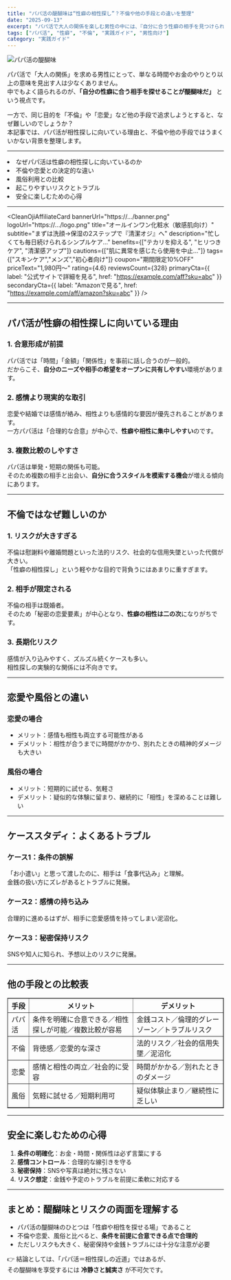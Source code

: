 ```yaml
---
title: "パパ活の醍醐味は“性癖の相性探し”？不倫や他の手段との違いを整理"
date: "2025-09-13"
excerpt: "パパ活で大人の関係を楽しむ男性の中には、『自分に合う性癖の相手を見つけられる』ことを醍醐味と感じる人も少なくありません。不倫や恋愛、風俗と比べたときの違いやリスクを整理します。"
tags: ["パパ活", "性癖", "不倫", "実践ガイド", "男性向け"]
category: "実践ガイド"
---
```

<img src="https://lastdecade.s3.ap-northeast-1.amazonaws.com/topic/topics15/LD_Topics15.png" alt="パパ活の醍醐味" className="rounded-xl border shadow-sm mt-3" />

パパ活で「大人の関係」を求める男性にとって、単なる時間やお金のやりとり以上の意味を見出す人は少なくありません。  
中でもよく語られるのが、**「自分の性癖に合う相手を探せることが醍醐味だ」** という視点です。  

一方で、同じ目的を「不倫」や「恋愛」など他の手段で追求しようとすると、なぜ難しいのでしょうか？  
本記事では、パパ活が相性探しに向いている理由と、不倫や他の手段ではうまくいかない背景を整理します。  

---

<CalloutList color="orange">
  <li>なぜパパ活は性癖の相性探しに向いているのか</li>
  <li>不倫や恋愛との決定的な違い</li>
  <li>風俗利用との比較</li>
  <li>起こりやすいリスクとトラブル</li>
  <li>安全に楽しむための心得</li>
</CalloutList>

---

<AppCompareTable accent="sky"/>

<InlineToc title="Contents" accent="cyan" scrollOffset={80} />

<CleanOjiAffiliateCard
  bannerUrl="https://.../banner.png"
  logoUrl="https://.../logo.png"
  title="オールインワン化粧水（敏感肌向け）"
  subtitle="まずは洗顔→保湿の2ステップで『清潔オジ』へ"
  description="忙しくても毎日続けられるシンプルケア..."
  benefits={["テカリを抑える", "ヒリつきケア", "清潔感アップ"]}
  cautions={["肌に異常を感じたら使用を中止..."]}
  tags={["スキンケア","メンズ","初心者向け"]}
  coupon="期間限定10%OFF"
  priceText="1,980円〜"
  rating={4.6}
  reviewsCount={328}
  primaryCta={{ label: "公式サイトで詳細を見る", href: "https://example.com/aff?sku=abc" }}
  secondaryCta={{ label: "Amazonで見る", href: "https://example.com/aff/amazon?sku=abc" }}
/>

---

## パパ活が性癖の相性探しに向いている理由

### 1. 合意形成が前提
パパ活では「時間」「金額」「関係性」を事前に話し合うのが一般的。  
だからこそ、**自分のニーズや相手の希望をオープンに共有しやすい**環境があります。  

### 2. 感情より現実的な取引
恋愛や結婚では感情が絡み、相性よりも感情的な要因が優先されることがあります。  
一方パパ活は「合理的な合意」が中心で、**性癖や相性に集中しやすい**のです。  

### 3. 複数比較のしやすさ
パパ活は単発・短期の関係も可能。  
そのため複数の相手と出会い、**自分に合うスタイルを模索する機会**が増える傾向にあります。  

---

## 不倫ではなぜ難しいのか

### 1. リスクが大きすぎる
不倫は慰謝料や離婚問題といった法的リスク、社会的な信用失墜といった代償が大きい。  
「性癖の相性探し」という軽やかな目的で背負うにはあまりに重すぎます。  

### 2. 相手が限定される
不倫の相手は既婚者。  
そのため「秘密の恋愛要素」が中心となり、**性癖の相性は二の次**になりがちです。  

### 3. 長期化リスク
感情が入り込みやすく、ズルズル続くケースも多い。  
相性探しの実験的な関係には不向きです。  

---

## 恋愛や風俗との違い

### 恋愛の場合
- メリット：感情も相性も両立する可能性がある  
- デメリット：相性が合うまでに時間がかかり、別れたときの精神的ダメージも大きい  

### 風俗の場合
- メリット：短期的に試せる、気軽さ  
- デメリット：疑似的な体験に留まり、継続的に「相性」を深めることは難しい  

---

## ケーススタディ：よくあるトラブル

### ケース1：条件の誤解
「お小遣い」と思って渡したのに、相手は「食事代込み」と理解。  
金銭の扱い方にズレがあるとトラブルに発展。  

### ケース2：感情の持ち込み
合理的に進めるはずが、相手に恋愛感情を持ってしまい泥沼化。  

### ケース3：秘密保持リスク
SNSや知人に知られ、予想以上のリスクに発展。  

---

## 他の手段との比較表

<table border="1" cellSpacing="0" cellPadding="6">
  <thead>
    <tr>
      <th>手段</th>
      <th>メリット</th>
      <th>デメリット</th>
    </tr>
  </thead>
  <tbody>
    <tr>
      <td>パパ活</td>
      <td>条件を明確に合意できる／相性探しが可能／複数比較が容易</td>
      <td>金銭コスト／倫理的グレーゾーン／トラブルリスク</td>
    </tr>
    <tr>
      <td>不倫</td>
      <td>背徳感／恋愛的な深さ</td>
      <td>法的リスク／社会的信用失墜／泥沼化</td>
    </tr>
    <tr>
      <td>恋愛</td>
      <td>感情と相性の両立／社会的に受容</td>
      <td>時間がかかる／別れたときのダメージ</td>
    </tr>
    <tr>
      <td>風俗</td>
      <td>気軽に試せる／短期利用可</td>
      <td>疑似体験止まり／継続性に乏しい</td>
    </tr>
  </tbody>
</table>

---

## 安全に楽しむための心得

1. **条件の明確化**：お金・時間・関係性は必ず言葉にする  
2. **感情コントロール**：合理的な線引きを守る  
3. **秘密保持**：SNSや写真は絶対に残さない  
4. **リスク想定**：金銭や予定のトラブルを前提に柔軟に対応する  

---

## まとめ：醍醐味とリスクの両面を理解する

- パパ活の醍醐味のひとつは「性癖や相性を探せる場」であること  
- 不倫や恋愛、風俗と比べると、**条件を前提に合意できる点で合理的**  
- ただしリスクも大きく、秘密保持や金銭トラブルには十分な注意が必要  

👉 結論としては、「パパ活＝相性探しの近道」ではあるが、  
その醍醐味を享受するには **冷静さと誠実さ** が不可欠です。  
